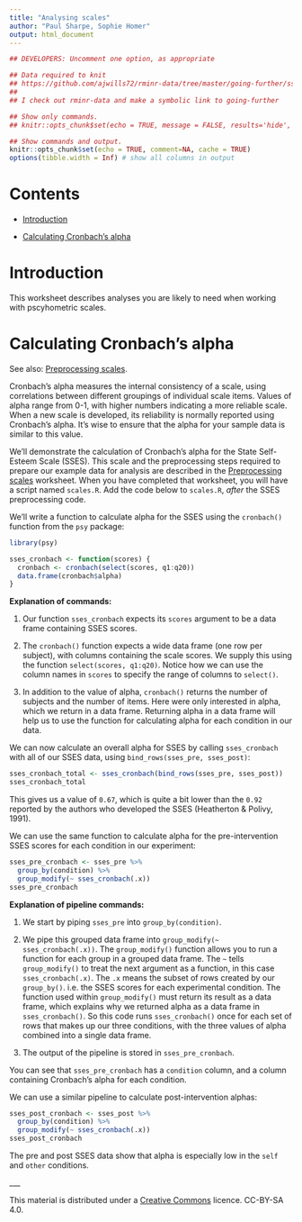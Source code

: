 ```yaml
---
title: "Analysing scales"
author: "Paul Sharpe, Sophie Homer"
output: html_document
---
```


```r
## DEVELOPERS: Uncomment one option, as appropriate

## Data required to knit
## https://github.com/ajwills72/rminr-data/tree/master/going-further/sses.csv
##
## I check out rminr-data and make a symbolic link to going-further

## Show only commands.
## knitr::opts_chunk$set(echo = TRUE, message = FALSE, results='hide', fig.keep = 'none', comment=NA)

## Show commands and output.
knitr::opts_chunk$set(echo = TRUE, comment=NA, cache = TRUE)
options(tibble.width = Inf) # show all columns in output
```

# Contents

- [Introduction](#intro)

- [Calculating Cronbach’s alpha](#cronbach)

<a name="intro"></a>

# Introduction

This worksheet describes analyses you are likely to need when working with pscyhometric scales.

<a name="cronbach"></a>

# Calculating Cronbach’s alpha

See also: [Preprocessing scales](preproc-scales.html).

Cronbach's alpha measures the internal consistency of a scale, using correlations between different groupings of individual scale items. Values of alpha range from 0-1, with higher numbers indicating a more reliable scale. When a new scale is developed, its reliability is normally reported using Cronbach's alpha. It's wise to ensure that the alpha for your sample data is similar to this value.

We'll demonstrate the calculation of Cronbach's alpha for the State Self-Esteem Scale (SSES). This scale and the preprocessing steps required to prepare our example data for analysis are described in the [Preprocessing scales](preproc-scales.html) worksheet. When you have completed that worksheet, you will have a script named `scales.R`. Add the code below to `scales.R`, _after_ the SSES preprocessing code.

We'll write a function to calculate alpha for the SSES using the `cronbach()` function from the `psy` package:

```r
library(psy)

sses_cronbach <- function(scores) {
  cronbach <- cronbach(select(scores, q1:q20))
  data.frame(cronbach$alpha)
}
```

**Explanation of commands:**

1. Our function `sses_cronbach` expects its `scores` argument to be a data frame containing SSES scores.

1. The `cronbach()` function expects a wide data frame (one row per subject), with columns containing the scale scores. We supply this using the function `select(scores, q1:q20)`. Notice how we can use the column names in `scores` to specify the range of columns to `select()`.

1. In addition to the value of alpha, `cronbach()` returns the number of subjects and the number of items. Here were only interested in alpha, which we return in a data frame. Returning alpha in a data frame will help us to use the function for calculating alpha for each condition in our data.

We can now calculate an overall alpha for SSES by calling `sses_cronbach` with all of our SSES data, using `bind_rows(sses_pre, sses_post)`:

```r
sses_cronbach_total <- sses_cronbach(bind_rows(sses_pre, sses_post))
sses_cronbach_total
```

This gives us a value of `0.67`, which is quite a bit lower than the `0.92` reported by the authors who developed the SSES (Heatherton & Polivy, 1991).

We can use the same function to calculate alpha for the pre-intervention SSES scores for each condition in our experiment:

```r
sses_pre_cronbach <- sses_pre %>%
  group_by(condition) %>%
  group_modify(~ sses_cronbach(.x))
sses_pre_cronbach
```

**Explanation of pipeline commands:**

1. We start by piping `sses_pre` into `group_by(condition)`.

1. We pipe this grouped data frame into `group_modify(~ sses_cronbach(.x))`. The `group_modify()` function allows you to run a function for each group in a grouped data frame. The `~` tells `group_modify()` to treat the next argument as a function, in this case `sses_cronbach(.x)`. The `.x` means the subset of rows created by our `group_by()`. i.e. the SSES scores for each experimental condition. The function used within `group_modify()` must return its result as a data frame, which explains why we returned alpha as a data frame in `sses_cronbach()`. So this code runs `sses_cronbach()` once for each set of rows that makes up our three conditions, with the three values of alpha combined into a single data frame.

1. The output of the pipeline is stored in `sses_pre_cronbach`. 

You can see that `sses_pre_cronbach` has a `condition` column, and a column containing Cronbach's alpha for each condition.

We can use a similar pipeline to calculate post-intervention alphas:

```r
sses_post_cronbach <- sses_post %>%
  group_by(condition) %>%
  group_modify(~ sses_cronbach(.x))
sses_post_cronbach
```

The pre and post SSES data show that alpha is especially low in the `self` and `other` conditions.

<a name="baseline"></a>
___

This material is distributed under a [Creative Commons](https://creativecommons.org/) licence. CC-BY-SA 4.0. 

